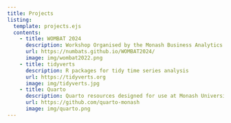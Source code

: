 ```yaml
---
title: Projects
listing:
  template: projects.ejs
  contents:
    - title: WOMBAT 2024
      description: Workshop Organised by the Monash Business Analytics Team 2024 Communicating with Data
      url: https://numbats.github.io/WOMBAT2024/
      image: img/wombat2022.png
    - title: tidyverts
      description: R packages for tidy time series analysis
      url: https://tidyverts.org
      image: img/tidyverts.jpg
    - title: Quarto
      description: Quarto resources designed for use at Monash University
      url: https://github.com/quarto-monash
      image: img/quarto.png
---
```


